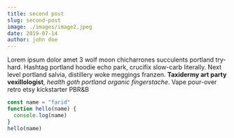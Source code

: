 ```yaml
---
title: second post
slug: second-post
image: ./images/image2.jpeg
date: 2019-07-14
author: john doe
---
```



Lorem ipsum dolor amet 3 wolf moon chicharrones succulents portland try-hard. Hashtag portland hoodie echo park, crucifix slow-carb literally. Next level portland salvia, distillery woke meggings franzen. **Taxidermy art party vexillologist**, _health goth portland organic fingerstache_. Vape pour-over retro etsy kickstarter PBR&B

<Counter />

<div className="code">

```javascript
const name = "farid"
function hello(name) {
  console.log(name)
}
hello(name)
```

</div>
